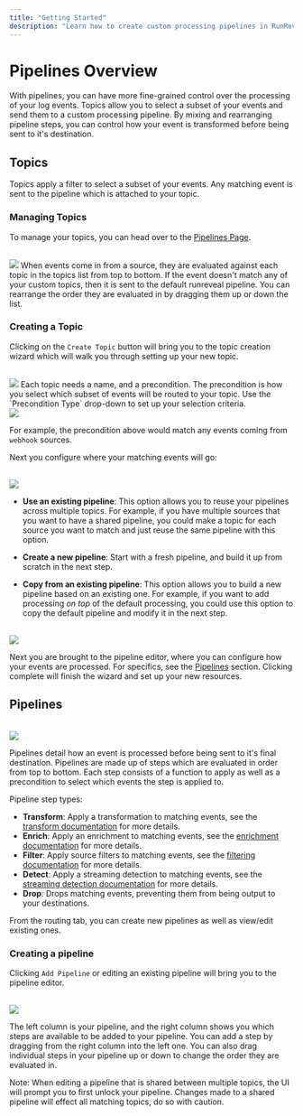 ```yaml
---
title: "Getting Started"
description: "Learn how to create custom processing pipelines in RunReveal. Configure topics, transforms, enrichments, and filters for fine-grained log event control."
---
```



# Pipelines Overview

With pipelines, you can have more fine-grained control over the processing of your log events.  Topics allow you to
select a subset of your events and send them to a custom processing pipeline.  By mixing and rearranging
pipeline steps, you can control how your event is transformed before being sent to it's destination.

## Topics

Topics apply a filter to select a subset of your events.  Any matching event is sent to the pipeline which is
attached to your topic.


### Managing Topics

To manage your topics, you can head over to the [Pipelines Page](https://app.runreveal.com/dash/pipelines).

<br/>
<img src="/routing-topic-list.png" width={600} style={{display: "block", margin: "0 auto", borderRadius: "5px"}}/>
When events come in from a source, they are evaluated against each topic in the topics list from top to bottom.  If
the event doesn't match any of your custom topics, then it is sent to the default runreveal pipeline.  You can
rearrange the order they are evaluated in by dragging them up or down the list.

### Creating a Topic

Clicking on the `Create Topic` button will bring you to the topic creation wizard which will walk you through setting
up your new topic.

<br/>
<img src="/routing-topic-create-1.png" width={600} style={{display: "block", margin: "0 auto", borderRadius: "5px"}}/>
Each topic needs a name, and a precondition.  The precondition is how you select which subset of events will be
routed to your topic.  Use the `Precondition Type` drop-down to set up your selection criteria.

<br/>
<img src="/routing-topic-create-2.png" width={600} style={{display: "block", margin: "0 auto", borderRadius: "5px"}}/>

For example, the precondition above would match any events coming from `webhook` sources.

Next you configure where your matching events will go:

<br/>
<img src="/routing-topic-create-3.png" width={600} style={{display: "block", margin: "0 auto", borderRadius: "5px"}}/>

* **Use an existing pipeline**: This option allows you to reuse your pipelines across multiple topics.  For example,
if you have multiple sources that you want to have a shared pipeline, you could make a topic for each source you want to
match and just reuse the same pipeline with this option.

* **Create a new pipeline**: Start with a fresh pipeline, and build it up from scratch in the next step.
* **Copy from an existing pipeline**: This option allows you to build a new pipeline based on an existing one.  For example,
if you want to add processing _on top_ of the default processing, you could use this option to copy the default pipeline and
modify it in the next step.

<br/>
<img src="/routing-topic-create-4.png" width={600} style={{display: "block", margin: "0 auto", borderRadius: "5px"}}/>

Next you are brought to the pipeline editor, where you can configure how your events are processed.  For specifics, see the
[Pipelines](#pipelines) section.  Clicking complete will finish the wizard and set up your new resources.

## Pipelines

<br/>
<img src="/routing-pipeline-list.png" width={600} style={{display: "block", margin: "0 auto", borderRadius: "5px"}}/>

Pipelines detail how an event is processed before being sent to it's final destination.  Pipelines are made up of steps
which are evaluated in order from top to bottom.  Each step consists of a function to apply as well as a precondition to
select which events the step is applied to.

Pipeline step types:

* **Transform**:  Apply a transformation to matching events, see the
[transform documentation](https://docs.runreveal.com/transforms) for more details.
* **Enrich**: Apply an enrichment to matching events, see the [enrichment documentation](https://docs.runreveal.com/enrichments)
for more details.
* **Filter**: Apply source filters to matching events, see the [filtering documentation](https://docs.runreveal.com/filtering)
for more details.
* **Detect**: Apply a streaming detection to matching events, see the [streaming detection documentation](https://docs.runreveal.com/detections/sigma-streaming)
for more details.
* **Drop**: Drops matching events, preventing them from being output to your destinations.

From the routing tab, you can create new pipelines as well as view/edit existing ones.

### Creating a pipeline

Clicking `Add Pipeline` or editing an existing pipeline will bring you to the pipeline editor.

<br/>
<img src="/routing-pipeline-create-1.png" width={600} style={{display: "block", margin: "0 auto", borderRadius: "5px"}}/>

The left column is your pipeline, and the right column shows you which steps are available to be added to your pipeline.
You can add a step by dragging from the right column into the left one.  You can also drag individual steps in your
pipeline up or down to change the order they are evaluated in.

<Callout>
Note: When editing a pipeline that is shared between multiple topics, the UI will prompt you to first unlock your pipeline.
Changes made to a shared pipeline will effect all matching topics, do so with caution.
</Callout>
